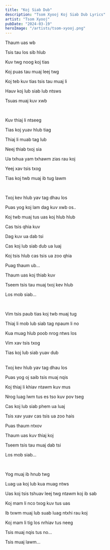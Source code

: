 ```yaml
---
title: "Koj Siab Dub"
description: "Tsom Xyooj Koj Siab Dub Lyrics"
artist: "Tsom Xyooj"
pubDate: "2024-03-19"
heroImage: "/artists/tsom-xyooj.png"
---
```


Thaum uas wb

Tsis tau los sib hlub

Kuv twg noog koj tias

Koj puas tau muaj leej twg

Koj teb kuv tias tsis tau muaj li

Hauv koj lub siab lub ntsws

Tsuas muaj kuv xwb

<br />

Kuv thiaj li ntseeg

Tias koj yuav hlub tiag

Thiaj li muab tag lub

Neej thiab txoj sia

Ua txhua yam txhawm zias rau koj

Yeej xav tsis txog

Tias koj twb muaj ib tug lawm

<br />

Txoj kev hlub yav tag dhau los

Puas yog koj lam dag kuv xwb os..

Koj twb muaj tus uas koj hlub hlub

Cas tsis qhia kuv

Dag kuv ua dab tsi

Cas koj lub siab dub ua luaj

Koj tsis hlub cas tsis ua zoo qhia

Puag thaum ub...

Thaum uas koj thiab kuv

Tseem tsis tau muaj txoj kev hlub

Los mob siab...

<br />

Vim tsis paub tias koj twb muaj tug

Thiaj li mob lub siab tag npaum li no

Kua muag hlub poob nrog ntws los

Vim xav tsis txog

Tias koj lub siab yuav dub

<br />
Txoj kev hlub yav tag dhau los

Puas yog oj saib tsis muaj nqis

Koj thiaj li khiav ntawm kuv mus

Nrog luag lwm tus es tso kuv pov tseg

Cas koj lub siab phem ua luaj

Tsis xav yuav cas tsis ua zoo hais

Puas thaum ntxov

Thaum uas kuv thiaj koj

Tseem tsis tau muaj dab tsi

Los mob siab...

<br />

Yog muaj ib hnub twg

Luag ua koj lub kua muag ntws

Uas koj tsis tshuav leej twg ntawm koj ib sab

Koj mam li nco txog kuv tus uas

Ib txwm muaj lub suab luag ntxhi rau koj

Koj mam li tig los nrhiav tus neeg

Tsis muaj nqis tus no...

Tsis muaj lawm...
